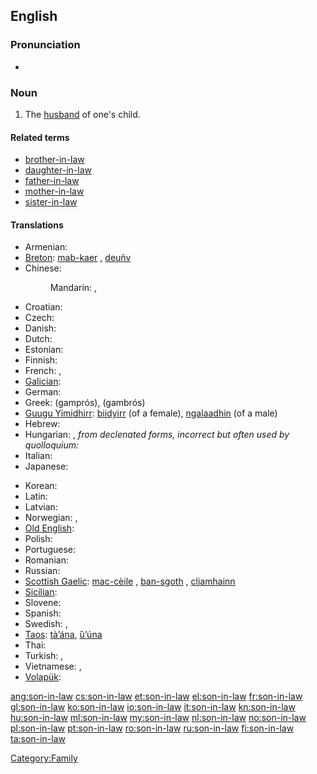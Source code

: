 ==English==

===Pronunciation===
* {{audio|en-us-son-in-law.ogg|Audio (US)}}

===Noun===
{{en-noun|sg=[[son]]-[[in-law]]|pl=sons-in-law}}

# The [[husband]] of one's child.

====Related terms====
* [[brother-in-law]]
* [[daughter-in-law]]
* [[father-in-law]]
* [[mother-in-law]]
* [[sister-in-law]]

====Translations====
{{trans-top|son-in-law}}
* Armenian: {{t-|hy|փեսա|tr=p’esa}}
* [[Breton]]: [[mab-kaer]] {{m}}, [[deuñv]] {{m}}
* Chinese:
*: Mandarin: {{t-|cmn|女婿|tr=nǚxu|sc=Hani}},  {{t-|cmn|婿|tr=xù|sc=Hani}}
* Croatian: {{t-|hr|zet}}
* Czech: {{t+|cs|zeť|m}}
* Danish: {{t|da|svigersøn|c}}
* Dutch: {{t+|nl|schoonzoon|m}}
* Estonian: {{t-|et|väimees}}
* Finnish: {{t+|fi|vävy}}
* French: {{t+|fr|beau-fils|m}}, {{t+|fr|gendre|m}}
* [[Galician]]: {{t+|gl|xenro|m|xs=Galician}}
* German: {{t+|de|Schwiegersohn|m}}
* Greek: {{t+|el|γαμπρός|m}} (gamprós), {{t+|el|γαμβρός|m}} (gambrós)
* [[Guugu Yimidhirr]]: [[biidyirr]] (of a female), [[ngalaadhin]] (of a male)
* Hebrew: {{t+|he|חתן|m|alt=חָתָן|tr=khatan}}
* Hungarian: {{t+|hu|vő}}, ''from declenated forms, incorrect but often used by quolloquium:'' {{t+|hu|vej}}
* Italian: {{t+|it|genero|m}}
* Japanese: {{t+|ja|婿|tr=むこ, muko}}
{{trans-mid}}
* Korean: {{t|ko|사위|tr=sawi|sc=Kore}}
* Latin: {{t+|la|gener|m}}
* Latvian: {{t|lv|znots}}
* Norwegian: {{t+|no|svigersønn}}, {{t|no|måg}}
* [[Old English]]: {{t-|ang|aþum|m|alt=āþum|xs=Old English}}
* Polish: {{t+|pl|zięć|m}}
* Portuguese: {{t+|pt|genro|m}}
* Romanian: {{t+|ro|ginere|m}}
* Russian: {{t+|ru|зять|m|tr=zjat’}}
* [[Scottish Gaelic]]: [[mac-cèile]] {{m}}, [[ban-sgoth]] {{m}}, [[cliamhainn]] {{m}}
* [[Sicilian]]: {{t+|scn|ienniru|m|xs=Sicilian}}
* Slovene: {{t+|sl|zet|m}}
* Spanish: {{t+|es|yerno|m}}
* Swedish: {{t+|sv|svärson|c}}, {{t+|sv|måg|c}}
* [[Taos]]: [[tà’ána]], [[ȕ’úna]]
* Thai: {{t|th|ลูกเขย|tr=loog-keuy|sc=Thai}}
* Turkish: {{t+|tr|damat}}, {{t|tr|güveyi}}
* Vietnamese: {{t+|vi|rể|xs=Vietnamese}}, {{t|vi|con rể}}
* [[Volapük]]: {{t|vo|lüson}}
{{trans-bottom}}

[[Category:Family]]

[[ang:son-in-law]]
[[cs:son-in-law]]
[[et:son-in-law]]
[[el:son-in-law]]
[[fr:son-in-law]]
[[gl:son-in-law]]
[[ko:son-in-law]]
[[io:son-in-law]]
[[it:son-in-law]]
[[kn:son-in-law]]
[[hu:son-in-law]]
[[ml:son-in-law]]
[[my:son-in-law]]
[[nl:son-in-law]]
[[no:son-in-law]]
[[pl:son-in-law]]
[[pt:son-in-law]]
[[ro:son-in-law]]
[[ru:son-in-law]]
[[fi:son-in-law]]
[[ta:son-in-law]]